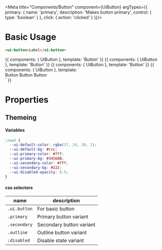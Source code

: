 
<Meta title="Components/Button" component={UiButton}
  argTypes={{
    primary: {
      name: 'primary',
      description: 'Makes button primary',
      control: { type: 'boolean' }
    },
    click: { action: 'clicked' }
  }}/>

# Basic Usage
```html
<ui-button>Label</ui-button>
```

<Canvas>
  <Story name='Basic usage'>{{
    components: { UiButton },
    template: '<ui-button>Button</ui-button>'
  }}</Story>
  <Story name='Primary button'>{{
    components: { UiButton },
    template: '<ui-button primary>Button</ui-button>'
  }}</Story>
  <Story name='Secondary button'>{{
    components: { UiButton },
    template: '<ui-button secondary>Button</ui-button>'
  }}</Story>
  <Story name='Disabled buttons'>{{
    components: { UiButton },
    template: `<div>
      <ui-button disabled>Button</ui-button>
      <ui-button primary disabled>Button</ui-button>
      <ui-button secondary disabled>Button</ui-button>
    </div>`
  }}</Story>
</Canvas>

# Properties

<ArgsTable of={UiButton} />


## Themeing

#### Variables
```css
:root {
  --ui-default-color: rgba(17, 24, 39, 1);
  --ui-default-bg: #ccc;
  --ui-primary-color: #fff;
  --ui-primary-bg: #34568B;
  --ui-secondary-color: #fff;
  --ui-secondary-bg: #222;
  --ui-disabled-opacity: 0.5;
}
```

#### css selectors

| name | description |
|---|---|
|`.ui.button`| For basic button |
|`.primary`| Primary button variant |
|`.secondary`| Secondary button variant |
|`.outline`| Outline button variant |
|`:disabled`| Disable state variant |

